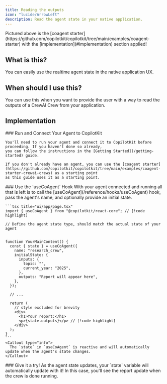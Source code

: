 ```yaml
---
title: Reading the outputs
icon: "lucide/ArrowLeft"
description: Read the agent state in your native application.
---
```


<InsecurePasswordProtected>

<Frame>
  <ImageZoom src="/images/coagents/read-agent-state.png" alt="read agent state" width={1000} height={1000} className="my-0"/>
</Frame>

<Callout type="info">
  Pictured above is the [coagent starter](https://github.com/copilotkit/copilotkit/tree/main/examples/coagent-starter) with
  the [implementation](#implementation) section applied!
</Callout>

## What is this?

You can easily use the realtime agent state in the native application UX.

## When should I use this?

You can use this when you want to provide the user with a way to read the outputs of a CrewAI Crew from your application.

## Implementation

<Steps>
  <Step>
    ### Run and Connect Your Agent to CopilotKit

    You'll need to run your agent and connect it to CopilotKit before proceeding. If you haven't done so already,
    you can follow the instructions in the [Getting Started](/getting-started) guide.

    If you don't already have an agent, you can use the [coagent starter](https://github.com/copilotkit/copilotkit/tree/main/examples/coagent-starter-crewai-crews) as a starting point
    as this guide uses it as a starting point.
  </Step>
  <Step>
    ### Use the `useCoAgent` Hook
    With your agent connected and running all that is left is to call the [useCoAgent](/reference/hooks/useCoAgent) hook, pass the agent's name, and
    optionally provide an initial state.

    ```tsx title="ui/app/page.tsx"
    import { useCoAgent } from "@copilotkit/react-core"; // [!code highlight]

    // Define the agent state type, should match the actual state of your agent
    

    function YourMainContent() {
      const { state } = useCoAgent({
        name: "research_crew",
        initialState: {
          inputs: {
            topic: "",
            current_year: "2025",
          },
          outputs: "Report will appear here",
        },
      });

      // ...

      return (
        // style excluded for brevity
        <div>
          <h1>Your report:</h1>
          <p>{state.outputs}</p> // [!code highlight]
        </div>
      );
    }
    ```
    <Callout type="info">
      The `state` in `useCoAgent` is reactive and will automatically update when the agent's state changes.
    </Callout>
  </Step>
  <Step>
    ### Give it a try!
    As the agent state updates, your `state` variable will automatically update with it! In this case, you'll see the report update when the crew is done running.
  </Step>
</Steps>

</InsecurePasswordProtected>
